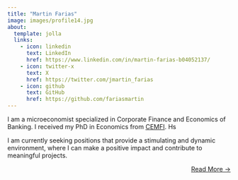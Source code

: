 ```yaml
---
title: "Martin Farias"
image: images/profile14.jpg
about:
  template: jolla
  links:
    - icon: linkedin
      text: LinkedIn
      href: https://www.linkedin.com/in/martin-farias-b04052137/
    - icon: twitter-x
      text: X
      href: https://twitter.com/jmartin_farias
    - icon: github
      text: GitHub
      href: https://github.com/fariasmartin
---
```


I am a microeconomist specialized in Corporate Finance and Economics of Banking. I received my PhD in Economics from [CEMFI](https://www.cemfi.es/). Hs


I am currently seeking positions that provide a stimulating and dynamic environment, where I can make a positive impact and contribute to meaningful projects.

::: {style="text-align: right"}
[Read More →](../about)
:::



